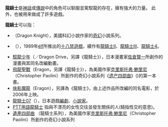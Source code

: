 '''龍騎士'''是[[神話|神話]]或[[傳說|傳說]]中的角色可以馴服並駕馭龍的存在，擁有強大的力量。
此外，也被用來做成了許多遊戲。


'''龍騎士'''可以指：

*{{tsl|en|Dragon Knight|龍騎士系列}}（Dragon Knight），美國科幻小說作家{{tsl|en|Gordon R. Dickson|戈登·R·迪克森}}的[[奇幻|奇幻]]小說系列。
*{{tsl|ja|ドラゴンナイト|龍騎士 (遊戲)}}（{{lang|ja|ドラゴンナイト}}），1989年[[élf|élf]]所推出的[[十八禁遊戲|十八禁遊戲]]，續作有[[龍騎士Ⅱ|龍騎士Ⅱ]]、[[龍騎士Ⅲ|龍騎士Ⅲ]]、[[龍騎士4|龍騎士4]]。
*[[馭龍少年|馭龍少年]]（{{lang|ja|ドラゴンドライブ}}／Dragon Drive，另譯《龍騎士》），日本漫畫家[[佐倉賢一|佐倉賢一]]所創作的漫畫與其同名改編動畫。
*[[飛龍聖戰|飛龍聖戰]]（Eragon，另譯《龍騎士》），為美國作家[[克里斯托弗·鲍里尼|克里斯托弗·鮑里尼]]（Christopher Paolini）所創作的奇幻小說系列《[[遗产四部曲|遗产四部曲]]》({{lang|en|''Inheritance cycle''}})的第一本書。
*[[俠影魔龍|俠影魔龍]]（Eragon），另譯為《龍騎士》，由上述作品所改編的同名電影，於2006年上映。
*[[龍騎士07|龍騎士07]]（{{lang|ja|竜騎士07}}），日本遊戲[[編劇|編劇]]、[[小說家|小說家]]。
*[[PTT用語龍騎士|PTT用語龍騎士]] 指與不漂亮的女性交往並發生關係的人(騎指性交的意思)。
*[[遺產四部曲|遺產四部曲]] （龍騎士系列），為美國作家[[克里斯托弗·鲍里尼|克里斯托弗·鮑里尼]]（Christopher Paolini）所創作的奇幻小說系列
{{Disambig|cat=三字作品消歧義}}